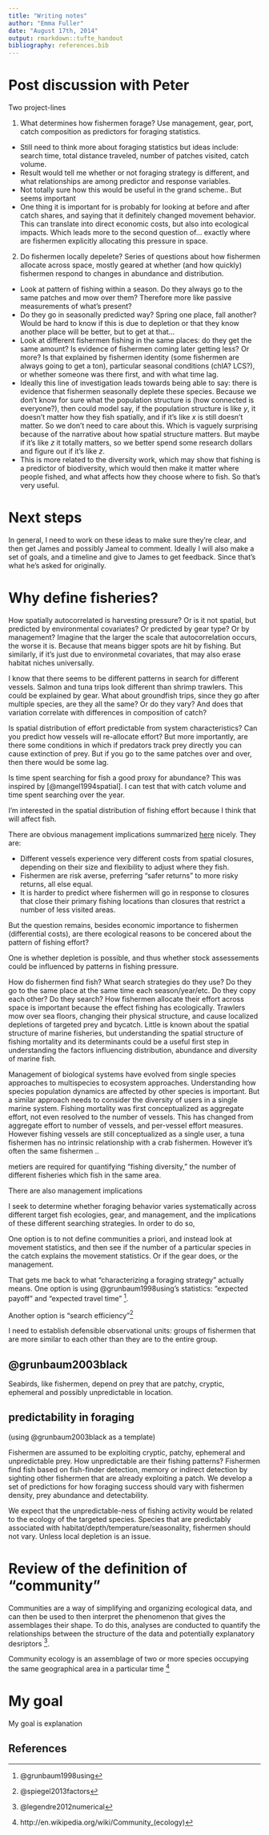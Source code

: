 ```yaml
---
title: "Writing notes"
author: "Emma Fuller"
date: "August 17th, 2014"
output: rmarkdown::tufte_handout
bibliography: references.bib
---
```



# Post discussion with Peter

Two project-lines

1. What determines how fishermen forage? Use management, gear, port, catch composition as predictors for foraging statistics. \marginnote{{\bf task:} come up with list of predictor variables that would be important, can use location choice literature for this.}
  + Still need to think more about foraging statistics but ideas include: search time, total distance traveled, number of patches visited, catch volume. \marginnote{{\bf task:} come up with list of foraging statistics that are useful}
  + Result would tell me whether or not foraging strategy is different, and what relationships are among predictor and response variables. 
  + Not totally sure how this would be useful in the grand scheme.. But seems important
  + One thing it is important for is probably for looking at before and after catch shares, and saying that it definitely changed movement behavior. This can translate into direct economic costs, but also into ecological impacts. Which leads more to the second question of... exactly where are fishermen explicitly allocating this pressure in space. 
2. Do fishermen locally depelete? Series of questions about how fishermen allocate across space, mostly geared at whether (and how quickly) fishermen respond to changes in abundance and distribution. 
  + Look at pattern of fishing within a season. Do they always go to the same patches and mow over them? Therefore more like passive measurements of what's present? \marginnote{{\bf task:} need to write up code to define patches, and then label when vessel is in a "patch."}
  + Do they go in seasonally predicted way? Spring one place, fall another? Would be hard to know if this is due to depletion or that they know another place will be better, but to get at that... \marginnote{{\bf task:} sounds like a statistical model: what predicts location choice, includes time of year, LCS.. this is a location choice model}
  + Look at different fishermen fishing in the same places: do they get the same amount? Is evidence of fishermen coming later getting less? Or more? Is that explained by fishermen identity (some fishermen are always going to get a ton), particular seasonal conditions (chlA? LCS?), or whether someone was there first, and with what time lag. \marginnote{this is like a location choice model, but instead it's predicting volume and composition of catch. i suppose this would be related to the foraging strategy above. But trying to get at fine scale variation in catch, and whether it's affected by other people visiting the same site, or by time of year. }
  + Ideally this line of investigation leads towards being able to say: there is evidence that fishermen seasonally deplete these species. Because we don't know for sure what the population structure is (how connected is everyone?), then could model say, if the population structure is like $y$, it doesn't matter how they fish spatially, and if it's like $x$ is still doesn't matter. So we don't need to care about this. Which is vaguely surprising because of the narrative about how spatial structure matters. But maybe if it's like $z$ it totally matters, so we better spend some research dollars and figure out if it's like $z$. 
  + This is more related to the diversity work, which may show that fishing is a predictor of biodiversity, which would then make it matter where people fished, and what affects how they choose where to fish. So that's very useful. 
  
# Next steps

In general, I need to work on these ideas to make sure they're clear, and then get James and possibly Jameal to comment. Ideally I will also make a set of goals, and a timeline and give to James to get feedback. Since that's what he's asked for originally. 

# Why define fisheries?
\marginnote{I think one of the reasons this has been so hard, is deep down I'm not totally sure why I'm doing it.}

How spatially autocorrelated is harvesting pressure?  Or is it not spatial, but predicted by environmental covariates? Or predicted by gear type? Or by management? Imagine that the larger the scale that autocorrelation occurs, the worse it is. Because that means bigger spots are hit by fishing. But similarly, if it's just due to environmetal covariates, that may also erase habitat niches universally. 

I know that there seems to be different patterns in search for different vessels. Salmon and tuna trips look different than shrimp trawlers. This could be explained by gear. What about groundfish trips, since they go after multiple species, are they all the same? Or do they vary? And does that variation correlate with differences in composition of catch?

Is spatial distribution of effort predictable from system characteristics? Can you predict how vessels will re-allocate effort? But more importantly, are there some conditions in which if predators track prey directly you can cause extinction of prey. But if you go to the same patches over and over, then there would be some lag. 

Is time spent searching for fish a good proxy for abundance? This was inspired by [@mangel1994spatial]. I can test that with catch volume and time spent searching over the year. 

I'm interested in the spatial distribution of fishing effort because I think that will affect fish. 

There are obvious management implications summarized [here](https://www.st.nmfs.noaa.gov/economics/fisheries/commercial/spatial-choice-behavior/index) nicely. They are:

+ Different vessels experience very different costs from spatial closures, depending on their size and flexibility to adjust where they fish.
+ Fishermen are risk averse, preferring "safer returns" to more risky returns, all else equal.
+ It is harder to predict where fishermen will go in response to closures that close their primary fishing locations than closures that restrict a number of less visited areas.

But the question remains, besides economic importance to fishermen (differential costs), are there ecological reasons to be concered about the pattern of fishing effort?

One is whether depletion is possible, and thus whether stock assessements could be influenced by patterns in fishing pressure. 

How do fishermen find fish? What search strategies do they use? Do they go to the same place at the same time each season/year/etc. Do they copy each other? Do they search? How fishermen allocate their effort across space is important because the effect fishing has ecologically. Trawlers mow over sea floors, changing their physical structure, and cause localized depletions of targeted prey and bycatch. Little is known about the spatial structure of marine fisheries, but understanding the spatial structure of fishing mortality and its determinants could be a useful first step in understanding the factors influencing distribution, abundance and diversity of marine fish. 

Management of biological systems have evolved from single species approaches to multispecies to ecosystem approaches. Understanding how species population dynamics are affected by other species is important. But a similar approach needs to consider the diversity of users in a single marine system. Fishing mortality was first conceptualized as aggregate effort, not even resolved to the number of vessels. This has changed from aggregate effort to number of vessels, and per-vessel effort measures. However fishing vessels are still conceptualized as a single user, a tuna fishermen has no intrinsic relationship with a crab fishermen. However it's often the same fishermen .. \marginnote{this doesn't get me to why i care about metiers..}

metiers are required for quantifying "fishing diversity," the number of different fisheries which fish in the same area. 

There are also management implications

I seek to determine whether foraging behavior varies systematically across different target fish ecologies, gear, and management, and the implications of these different searching strategies. In order to do so, 

One option is to not define communities a priori, and instead look at movement statistics, and then see if the number of a particular species in the catch explains the movement statistics. Or if the gear does, or the management. 

That gets me back to what "characterizing a foraging strategy" actually means. One option is using @grunbaum1998using's statistics: "expected payoff" and "expected travel time" [^@grunbaum1998using]. 

Another option is "search efficiency"[^@spiegel2013factors]

[^@grunbaum1998using]: @grunbaum1998using
[^@spiegel2013factors]: @spiegel2013factors



I need to establish defensible observational units: groups of fishermen that are more similar to each other than they are to the entire group. 


## @grunbaum2003black

Seabirds, like fishermen, depend on prey that are patchy, cryptic, ephemeral and possibly unpredictable in location. \marginnote{How unpredictable are fishing patterns? that seems like an easy and predictable first question}

## predictability in foraging 

(using @grunbaum2003black as a template)

Fishermen are assumed to be exploiting cryptic, patchy, ephemeral and unpredictable prey. How unpredictable are their fishing patterns?  Fishermen find fish based on fish-finder detection, memory or indirect detection by sighting other fishermen that are already exploiting a patch. We develop a set of predictions for how foraging success should vary with fishermen density, prey abundance and detectability. 

We expect that the unpredictable-ness of fishing activity would be related to the ecology of the targeted species. Species that are predictably associated with habitat/depth/temperature/seasonality, fishermen should not vary. Unless local depletion is an issue. 

# Review of the definition of "community"

Communities are a way of simplifying and organizing ecological data, and can then be used to then interpret the phenomenon that gives the assemblages their shape. To do this, analyses are conducted to quantify the relationships between the structure of the data and potentially explanatory desriptors [^@legendre2012numerical].



Community ecology is an assemblage of two or more species occupying the same geographical area in a particular time [^wikipedia]

[^wikipedia]: http://en.wikipedia.org/wiki/Community_(ecology)

[^@legendre2012numerical]: @legendre2012numerical

# My goal

My goal is explanation 

## References
